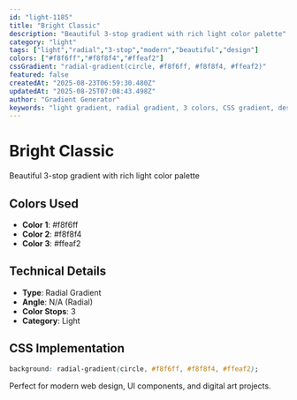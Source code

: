 ```yaml
---
id: "light-1185"
title: "Bright Classic"
description: "Beautiful 3-stop gradient with rich light color palette"
category: "light"
tags: ["light","radial","3-stop","modern","beautiful","design"]
colors: ["#f8f6ff","#f8f8f4","#ffeaf2"]
cssGradient: "radial-gradient(circle, #f8f6ff, #f8f8f4, #ffeaf2)"
featured: false
createdAt: "2025-08-23T06:59:30.480Z"
updatedAt: "2025-08-25T07:08:43.498Z"
author: "Gradient Generator"
keywords: "light gradient, radial gradient, 3 colors, CSS gradient, design, #f8f6ff, #f8f8f4, #ffeaf2"
---
```


# Bright Classic

Beautiful 3-stop gradient with rich light color palette

## Colors Used
- **Color 1**: #f8f6ff
- **Color 2**: #f8f8f4
- **Color 3**: #ffeaf2

## Technical Details
- **Type**: Radial Gradient
- **Angle**: N/A (Radial)
- **Color Stops**: 3
- **Category**: Light

## CSS Implementation
```css
background: radial-gradient(circle, #f8f6ff, #f8f8f4, #ffeaf2);
```

Perfect for modern web design, UI components, and digital art projects.

